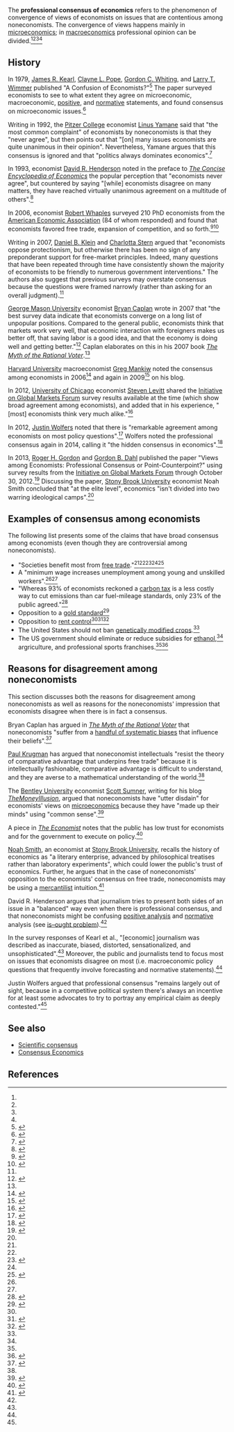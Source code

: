 The '''professional consensus of economics''' refers to the phenomenon of convergence of views of economists on issues that are contentious among noneconomists. The convergence of views happens mainly in [[microeconomics]]; in [[macroeconomics]] professional opinion can be divided.<ref name=ceepreface /><ref name=sumner_astro /><ref name=taylor_praxtime /><ref name=kearl_1979 />{{rp|33}}

==History==

In 1979, [[James R. Kearl]], [[Clayne L. Pope]], [[Gordon C. Whiting]], and [[Larry T. Wimmer]] published "A Confusion of Economists?"<ref name="klein_2007">{{Cite journal| volume = 66| issue = 2| pages = 309–334| last1 = Klein| first1 = Daniel B.| last2 = Stern| first2 = Charlotta| title = Is There a Free-Market Economist in the House? The Policy Views of American Economic Association Members| journal = American Journal of Economics and Sociology| accessdate = 2016-07-10| date = 2007| url = http://econfaculty.gmu.edu/klein/PdfPapers/Klein-Stern%20AJES%202007.pdf}}</ref>{{rp|311}} The paper surveyed economists to see to what extent they agree on microeconomic, macroeconomic, [[Positive statement|positive]], and [[normative]] statements, and found consensus on microeconomic issues.<ref name=kearl_1979>{{Cite journal| issn = 0002-8282| volume = 69| issue = 2| pages = 28–37| last1 = Kearl| first1 = J. R.| last2 = Pope| first2 = Clayne L.| last3 = Whiting| first3 = Gordon C.| last4 = Wimmer| first4 = Larry T.| title = A Confusion of Economists?| journal = The American Economic Review| accessdate = 2016-07-10| date = 1979| url = http://www.jstor.org/stable/1801612| jstor = 1801612}}</ref>{{rp|36}}

Writing in 1992, the [[Pitzer College]] economist [[Linus Yamane]] said that "the most common complaint" of economists by noneconomists is that they "never agree", but then points out that "[on] many issues economists are quite unanimous in their opinion". Nevertheless, Yamane argues that this consensus is ignored and that "politics always dominates economics".<ref name="yamane">{{cite web |url=http://bernard.pitzer.edu/~lyamane/fun.htm |author=Linus Yamane  |title=Why do people make fun of economists? |accessdate=July 9, 2016 |date=February 1992}}</ref>

In 1993, economist [[David R. Henderson]] noted in the preface to ''[[The Concise Encyclopedia of Economics]]'' the popular perception that "economists never agree", but countered by saying "[while] economists disagree on many matters, they have reached virtually unanimous agreement on a multitude of others".<ref name=ceepreface>{{cite web |url=http://www.econlib.org/library/Enc1/bios/CEEPreface.html |editor=David R. Henderson |date=December 15, 2001 |title=Preface and Acknowledgments to ''The Concise Encyclopedia of Economics'' |publisher=Library of Economics and Liberty |accessdate=July 10, 2016}}</ref>

In 2006, economist [[Robert Whaples]] surveyed 210 PhD economists from the [[American Economic Association]] (84 of whom responded) and found that economists favored free trade, expansion of competition, and so forth.<ref name=whaples_2006>{{Cite journal| volume = 3| issue = 9| last = Whaples| first = Robert| title = Do economists agree on anything? Yes!| journal = The Economists' Voice| accessdate = 2016-07-10| date = November 2006| url = http://ew-econ.typepad.fr/articleAEAsurvey.pdf}}</ref><ref>{{cite web |url=http://archive.wilsonquarterly.com/sites/default/files/articles/WQ_VOL31_W_2007_Periodical_07.pdf |title=Ready, Set, Agree |publisher=''[[The Wilson Quarterly]]'' |date=2007 |accessdate=July 10, 2016}}</ref>

Writing in 2007, [[Daniel B. Klein]] and [[Charlotta Stern]] argued that "economists oppose protectionism, but otherwise there has been no sign of any preponderant support for free-market principles. Indeed, many questions that have been repeated through time have consistently shown the majority of economists to be friendly to numerous government interventions." The authors also suggest that previous surveys may overstate consensus because the questions were framed narrowly (rather than asking for an overall judgment).<ref name=klein_2007 />{{rp|312–313}}

[[George Mason University]] economist [[Bryan Caplan]] wrote in 2007 that "the best survey data indicate that economists converge on a long list of unpopular positions. Compared to the general public, economists think that markets work very well, that economic interaction with foreigners makes us better off, that saving labor is a good idea, and that the economy is doing well and getting better."<ref>{{cite web |url=http://blogs.britannica.com/2007/05/economists-agree/ |archivedate=September 12, 2015 |archiveurl=https://web.archive.org/web/20150912145319/http://blogs.britannica.com/2007/05/economists-agree/ |date=May 8, 2007 |author=Bryan Caplan |title=Economists Agree?! |publisher=Britannica Blog |accessdate=July 9, 2016}}</ref> Caplan elaborates on this in his 2007 book ''[[The Myth of the Rational Voter]]''.<ref name=atlantic_ozimek />

[[Harvard University]] macroeconomist [[Greg Mankiw]] noted the consensus among economists in 2006<ref>{{cite web |url=http://gregmankiw.blogspot.com/2006/11/consensus-of-economists.html |date=November 30, 2006 |author=Greg Mankiw |website=Greg Mankiw's Blog |title=The Consensus of Economists |accessdate=July 9, 2016}}</ref> and again in 2009<ref>{{cite web |url=http://gregmankiw.blogspot.com/2009/02/news-flash-economists-agree.html |date=February 14, 2009 |author=Greg Mankiw |title=News Flash: Economists Agree |website=Greg Mankiw's Blog |accessdate=July 9, 2016}}</ref> on his blog.

In 2012, [[University of Chicago]] economist [[Steven Levitt]] shared the [[Initiative on Global Markets Forum]] survey results available at the time (which show broad agreement among economists), and added that in his experience, "[most] economists think very much alike."<ref>{{cite web |url=http://freakonomics.com/2012/01/09/if-all-the-economists-were-laid-end-to-end-would-they-reach-a-conclusion/ |author=by Steven D. Levitt |date=January 9, 2012 |title=If All the Economists Were Laid End to End, Would They Reach a Conclusion? |publisher=Freakonomics |accessdate=July 9, 2016}}</ref>

In 2012, [[Justin Wolfers]] noted that there is "remarkable agreement among economists on most policy questions".<ref name=wolfers_freak_2012>{{cite web |url=http://freakonomics.com/2012/07/25/the-secret-consensus-among-economists/ |author=by Justin Wolfers |date=July 25, 2012 |title=The Secret Consensus Among Economists |publisher=Freakonomics |accessdate=July 9, 2016}}</ref> Wolfers noted the professional consensus again in 2014, calling it "the hidden consensus in economics".<ref name=wolfers_nyt_2014>{{cite web |url=http://www.nytimes.com/2014/07/30/upshot/what-debate-economists-agree-the-stimulus-lifted-the-economy.html |author=Justin Wolfers |date=July 29, 2014 |title=What Debate? Economists Agree the Stimulus Lifted the Economy |publisher=''[[The New York Times]]'' |accessdate=July 9, 2016}}</ref>
 
In 2013, [[Roger H. Gordon]] and [[Gordon B. Dahl]] published the paper "Views among Economists: Professional Consensus or Point-Counterpoint?" using survey results from the [[Initiative on Global Markets Forum]] through October 30, 2012.<ref>{{Cite journal| doi = 10.1257/aer.103.3.629| issn = 0002-8282| volume = 103| issue = 3| pages = 629–635| last1 = Gordon| first1 = Roger| last2 = Dahl| first2 = Gordon B| title = Views among Economists: Professional Consensus or Point-Counterpoint?| journal = American Economic Review| accessdate = 2016-07-10| date = May 2013| url = http://econweb.ucsd.edu/~gdahl/papers/views-among-economists.pdf}}</ref>{{rp|630}} Discussing the paper, [[Stony Brook University]] economist Noah Smith concluded that "at the elite level", economics "isn't divided into two warring ideological camps".<ref name=smith_warring />

==Examples of consensus among economists==

The following list presents some of the claims that have broad consensus among economists (even though they are controversial among noneconomists).

* "Societies benefit most from [[free trade]]."<ref name=yamane /><ref name=ceepreface /><ref name=griswold_cato>{{cite web |url=http://www.cato.org/blog/super-majority-economists-agree-trade-barriers-should-go |author=Daniel Griswold |date=September 18, 2009 |title=A Super-Majority of Economists Agree: Trade Barriers Should Go |publisher=[[Cato Institute]] |accessdate=July 10, 2016}}</ref><ref name=whaples_2006 /><ref name=kerr>{{cite web |url=http://nzinitiative.org.nz/site/nzinitiative/files/publications/do%20economists%20agree%20on%20anything.pdf |title=Do economists agree on anything? Yes! |author=Roger Kerr |publisher= New Zealand Business Roundtable |date=November 2, 2007}}</ref>{{rp|12}}
* A "minimum wage increases unemployment among young and unskilled workers".<ref name=ceepreface /><ref name=kerr />{{rp|13}}
* "Whereas 93% of economists reckoned a [[carbon tax]] is a less costly way to cut emissions than car fuel-mileage standards, only 23% of the public agreed."<ref>{{cite web |url=http://www.economist.com/news/finance-and-economics/21569378-if-economists-agree-something-public-will-almost-certainly-think |date=January 12, 2013 |title=Room with a view |publisher=The Economist |accessdate=July 9, 2016}}</ref>
* Opposition to a [[gold standard]]<ref name=smith_warring>{{cite web |url=http://noahpinionblog.blogspot.com/2013/01/is-economics-divided-into-warring.html |author=Noah Smith |website=Noahpinion |date=January 6, 2013 |title=Is economics divided into warring ideological camps? |accessdate=July 10, 2016}}</ref>
* Opposition to [[rent control]]<ref name=ceepreface /><ref name=taylor_praxtime>{{cite web |url=https://praxtime.com/2013/08/04/economists-agree-on-microeconomics-not-macroeconomics/ |author=Nathan Taylor |date=August 4, 2013 |title=Economists agree on microeconomics, not macroeconomics. The public believes the opposite. |website=Praxtime |accessdate=July 10, 2016}}</ref><ref>{{cite web |url=http://www.nytimes.com/2000/06/07/opinion/reckonings-a-rent-affair.html |author=Paul Krugman |date=June 7, 2000 |title=Reckonings; A Rent Affair |publisher=''[[The New York Times]]'' |accessdate=July 10, 2016}}</ref>
* The United States should not ban [[genetically modified crop]]s.<ref name=griswold_cato />
* The US government should eliminate or reduce subsidies for [[ethanol]],<ref name=griswold_cato /> argriculture, and professional sports franchises.<ref name=whaples_2006 /><ref>{{Cite journal| volume = 5| issue = 3| pages = 294–315| last1 = Coates| first1 = Dennis| last2 = Humphreys| first2 = Brad R.| title = Do economists reach a conclusion on subsidies for sports franchises, stadiums, and mega-events?| journal = [[Econ Journal Watch]]| accessdate = 2016-07-10| date = September 2008| url = https://econjwatch.org/file_download/222/2008-09-coateshumphreys-com.pdf}}</ref>

==Reasons for disagreement among noneconomists==

This section discusses both the reasons for disagreement among noneconomists as well as reasons for the noneconomists' impression that economists disagree when there is in fact a consensus.

Bryan Caplan has argued in ''[[The Myth of the Rational Voter]]'' that noneconomists "suffer from a [[The Myth of the Rational Voter#Summary|handful of systematic biases]] that influence their beliefs".<ref name=atlantic_ozimek>{{cite web |url=http://www.theatlantic.com/business/archive/2012/04/4-politically-controversial-issues-where-all-economists-agree/255600/ |author=Adam Ozimek |date=April 9, 2012 |title=4 Politically Controversial Issues Where All Economists Agree |publisher=''[[The Atlantic]]'' |accessdate=July 9, 2016}}</ref>

[[Paul Krugman]] has argued that noneconomist intellectuals "resist the theory of comparative advantage that underpins free trade" because it is intellectually fashionable, comparative advantage is difficult to understand, and they are averse to a mathematical understanding of the world.<ref name=atlantic_ozimek />

The [[Bentley University]] economist [[Scott Sumner]], writing for his blog ''[[TheMoneyIllusion]]'', argued that noneconomists have "utter disdain" for economists' views on [[microeconomics]] because they have "made up their minds" using "common sense".<ref name=sumner_astro>{{cite web |url=http://www.themoneyillusion.com/?p=18673 |date=January 16, 2013 |website=TheMoneyIllusion |title=The public wants us to be astrologers or heretics, not scientists |accessdate=July 9, 2016 |author=Scott Sumner}}</ref>

A piece in ''[[The Economist]]'' notes that the public has low trust for economists and for the government to execute on policy.<ref>{{cite web |url=http://www.economist.com/blogs/freeexchange/2013/01/economists |title=Trust us |publisher=The Economist |accessdate=July 9, 2016 |date=January 11, 2013}}</ref>

[[Noah Smith]], an economist at [[Stony Brook University]], recalls the history of economics as "a literary enterprise, advanced by philosophical treatises rather than laboratory experiments", which could lower the public's trust of economics. Further, he argues that in the case of noneconomists' opposition to the economists' consensus on free trade, noneconomists may be using a [[Mercantilism|mercantilist]] intuition.<ref>{{cite web |url=http://noahpinionblog.blogspot.com/2013/01/why-do-people-think-economists-are.html |author=Noah Smith |date=January 10, 2013 |title=Why do people think economists are charlatans? |accessdate=July 9, 2016 |website=Noahpinion}}</ref>

David R. Henderson argues that journalism tries to present both sides of an issue in a "balanced" way even when there is professional consensus, and that noneconomists might be confusing [[Positive statement|positive analysis]] and [[normative]] analysis (see [[is–ought problem]]).<ref name=ceepreface />

In the survey responses of Kearl et al., "[economic] journalism was described as inaccurate, biased, distorted, sensationalized, and unsophisticated".<ref name=kearl_1979 />{{rp|29}} Moreover, the public and journalists tend to focus most on issues that economists disagree on most (i.e. macroeconomic policy questions that frequently involve forecasting and normative statements).<ref name=kearl_1979 />{{rp|36}}

Justin Wolfers argued that professional consensus "remains largely out of sight, because in a competitive political system there's always an incentive for at least some advocates to try to portray any empirical claim as deeply contested."<ref name=wolfers_nyt_2014 />

==See also==

* [[Scientific consensus]]
* [[Consensus Economics]]

==References==

{{reflist|30em}}

